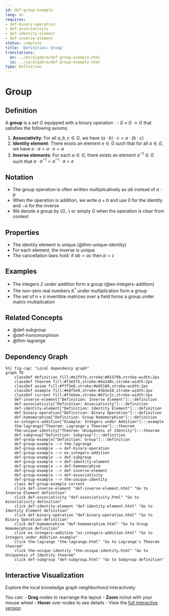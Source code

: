 ```yaml
---
id: def-group-example
lang: en
requires:
- def-binary-operation
- def-associativity
- def-identity-element
- def-inverse-element
status: complete
title: 'Definition: Group'
translations:
  en: ../en/algebra/def-group-example.html
  ja: ../ja/algebra/def-group-example.html
type: Definition
---
```


# Group {#def-group-example}

## Definition

A **group** is a set $G$ equipped with a binary operation $\cdot: G \times G \to G$ that satisfies the following axioms:

1. **Associativity**: For all $a, b, c \in G$, we have $(a \cdot b) \cdot c = a \cdot (b \cdot c)$
2. **Identity element**: There exists an element $e \in G$ such that for all $a \in G$, we have $e \cdot a = a \cdot e = a$
3. **Inverse elements**: For each $a \in G$, there exists an element $a^{-1} \in G$ such that $a \cdot a^{-1} = a^{-1} \cdot a = e$

## Notation

- The group operation is often written multiplicatively as $ab$ instead of $a \cdot b$
- When the operation is addition, we write $a + b$ and use $0$ for the identity and $-a$ for the inverse
- We denote a group by $(G, \cdot)$ or simply $G$ when the operation is clear from context

## Properties

- The identity element is unique (@thm-unique-identity)
- For each element, the inverse is unique
- The cancellation laws hold: if $ab = ac$ then $b = c$

## Examples

- The integers $\mathbb{Z}$ under addition form a group (@ex-integers-addition)
- The non-zero real numbers $\mathbb{R}^*$ under multiplication form a group
- The set of $n \times n$ invertible matrices over a field forms a group under matrix multiplication

## Related Concepts

- @def-subgroup
- @def-homomorphism
- @thm-lagrange

## Dependency Graph

```mermaid
%%| fig-cap: "Local dependency graph"
graph TD
    classDef definition fill:#e1f5fe,stroke:#01579b,stroke-width:2px
    classDef theorem fill:#f3e5f5,stroke:#4a148c,stroke-width:2px
    classDef axiom fill:#fff3e0,stroke:#e65100,stroke-width:2px
    classDef example fill:#e8f5e9,stroke:#1b5e20,stroke-width:2px
    classDef current fill:#ffebee,stroke:#b71c1c,stroke-width:3px
    def-inverse-element["Definition: Inverse Element"]:::definition
    def-associativity["Definition: Associativity"]:::definition
    def-identity-element["Definition: Identity Element"]:::definition
    def-binary-operation["Definition: Binary Operation"]:::definition
    def-homomorphism["Definition: Group Homomorphism"]:::definition
    ex-integers-addition["Example: Integers under Addition"]:::example
    thm-lagrange["Theorem: Lagrange's Theorem"]:::theorem
    thm-unique-identity["Theorem: Uniqueness of Identity"]:::theorem
    def-subgroup["Definition: Subgroup"]:::definition
    def-group-example["Definition: Group"]:::definition
    def-group-example --> thm-lagrange
    def-group-example --> def-binary-operation
    def-group-example --> ex-integers-addition
    def-group-example --> def-subgroup
    def-group-example --> def-identity-element
    def-group-example --> def-homomorphism
    def-group-example --> def-inverse-element
    def-group-example --> def-associativity
    def-group-example --> thm-unique-identity
    class def-group-example current
    click def-inverse-element "def-inverse-element.html" "Go to Inverse Element definition"
    click def-associativity "def-associativity.html" "Go to Associativity definition"
    click def-identity-element "def-identity-element.html" "Go to Identity Element definition"
    click def-binary-operation "def-binary-operation.html" "Go to Binary Operation definition"
    click def-homomorphism "def-homomorphism.html" "Go to Group Homomorphism definition"
    click ex-integers-addition "ex-integers-addition.html" "Go to Integers under Addition example"
    click thm-lagrange "thm-lagrange.html" "Go to Lagrange's Theorem theorem"
    click thm-unique-identity "thm-unique-identity.html" "Go to Uniqueness of Identity theorem"
    click def-subgroup "def-subgroup.html" "Go to Subgroup definition"
```

## Interactive Visualization

Explore the local knowledge graph neighborhood interactively:

::: {.graph-viz data-id="def-group-example" data-width="700" data-height="500"}
:::

You can:
- **Drag** nodes to rearrange the layout
- **Zoom** in/out with your mouse wheel
- **Hover** over nodes to see details
- View the [full interactive version](../../output/interactive/def-group-example.html){target="_blank"}
